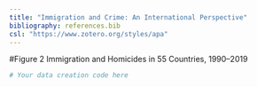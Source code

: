 ```yaml
---
title: "Immigration and Crime: An International Perspective"
bibliography: references.bib
csl: "https://www.zotero.org/styles/apa"
---
```


#Figure 2 Immigration and Homicides in 55 Countries, 1990–2019

```r
# Your data creation code here
```
